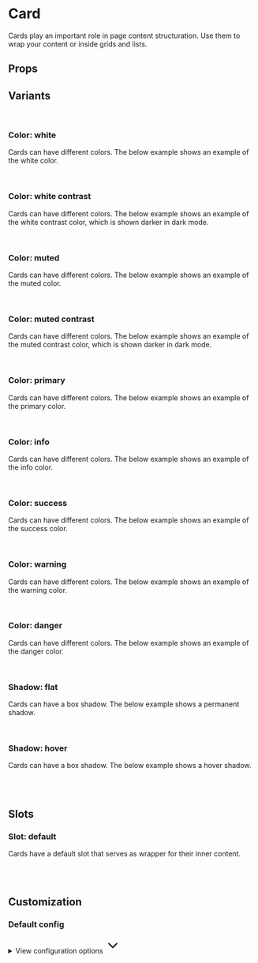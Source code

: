 
<Meta of={CardStories} />

# Card

Cards play an important role in page content structuration. Use them to wrap your content or inside grids and lists.

<Primary />

## Props

<Controls />

## Variants

<br />

### Color: white

Cards can have different colors. The below example shows an example of the white color.

<div className="bg-slate-100 dark:bg-slate-900 p-6 rounded-sm">
  <Story of={CardStories.ColorWhite} />
</div>

<br />

### Color: white contrast

Cards can have different colors. The below example shows an example of the white contrast color, which is shown darker in dark mode.

<div className="bg-slate-100 dark:bg-slate-900 p-6 rounded-sm">
  <Story of={CardStories.ColorWhiteContrast} />
</div>

<br />

### Color: muted

Cards can have different colors. The below example shows an example of the muted color.

<div className="border border-muted-200 dark:border-muted-800 bg-white dark:bg-muted-900 p-6 rounded-sm">
  <Story of={CardStories.ColorMuted} />
</div>

<br />

### Color: muted contrast

Cards can have different colors. The below example shows an example of the muted contrast color, which is shown darker in dark mode.

<div className="border border-muted-200 dark:border-muted-800 bg-white dark:bg-muted-900 p-6 rounded-sm">
  <Story of={CardStories.ColorMutedContrast} />
</div>

<br />

### Color: primary

Cards can have different colors. The below example shows an example of the primary color.

<div className="border border-muted-200 dark:border-muted-800 bg-white dark:bg-muted-900 p-6 rounded-sm">
  <Story of={CardStories.ColorPrimary} />
</div>

<br />

### Color: info

Cards can have different colors. The below example shows an example of the info color.

<div className="border border-muted-200 dark:border-muted-800 bg-white dark:bg-muted-900 p-6 rounded-sm">
  <Story of={CardStories.ColorInfo} />
</div>

<br />

### Color: success

Cards can have different colors. The below example shows an example of the success color.

<div className="border border-muted-200 dark:border-muted-800 bg-white dark:bg-muted-900 p-6 rounded-sm">
  <Story of={CardStories.ColorSuccess} />
</div>

<br />

### Color: warning

Cards can have different colors. The below example shows an example of the warning color.

<div className="border border-muted-200 dark:border-muted-800 bg-white dark:bg-muted-900 p-6 rounded-sm">
  <Story of={CardStories.ColorWarning} />
</div>

<br />

### Color: danger

Cards can have different colors. The below example shows an example of the danger color.

<div className="border border-muted-200 dark:border-muted-800 bg-white dark:bg-muted-900 p-6 rounded-sm">
  <Story of={CardStories.ColorDanger} />
</div>

<br />

### Shadow: flat

Cards can have a box shadow. The below example shows a permanent shadow.

<div className="border border-muted-200 dark:border-muted-800 bg-white dark:bg-muted-900 p-6 rounded-sm">
  <Story of={CardStories.ShadowFlat} />
</div>

<br />

### Shadow: hover

Cards can have a box shadow. The below example shows a hover shadow.

<div className="border border-muted-200 dark:border-muted-800 bg-white dark:bg-muted-900 p-6 rounded-sm">
  <Story of={CardStories.ShadowHover} />
</div>

<br/>
<br />

## Slots

### Slot: default

Cards have a default slot that serves as wrapper for their inner content.

<div className="flex gap-2 bg-slate-100 dark:bg-slate-900 p-6 rounded-sm">
  <Story of={CardStories.Slot} />
</div>

<br />
<br />

## Customization

### Default config

<div class="relative">
  <details class="relative bg-slate-50 border border-slate-200 rounded-lg p-4 [&>summary>svg]:open:-rotate-180">
    <summary class="list-none cursor-pointer">
      <span class="font-sans text-slate-500">View configuration options</span>
      <svg
        class="w-5 h-5 text-slate-500 absolute top-5 end-4 transition-transform duration-300"
        xmlns="http://www.w3.org/2000/svg"
        width="32"
        height="32"
        viewBox="0 0 24 24"
      >
        <path
          fill="none"
          stroke="currentColor"
          stroke-linecap="round"
          stroke-linejoin="round"
          stroke-width="2"
          d="m6 9l6 6l6-6"
        />
      </svg>
    </summary>

    <div class="!mt-4">
      <pre >
        {JSON.stringify(defaultCardConfig, null, 2)}
      </pre>
    </div>

  </details>
</div>
